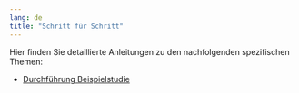 ```yaml
---
lang: de
title: "Schritt für Schritt"
---
```


Hier finden Sie detaillierte Anleitungen zu den nachfolgenden spezifischen Themen:

* [Durchführung Beispielstudie](example/index.qmd)

